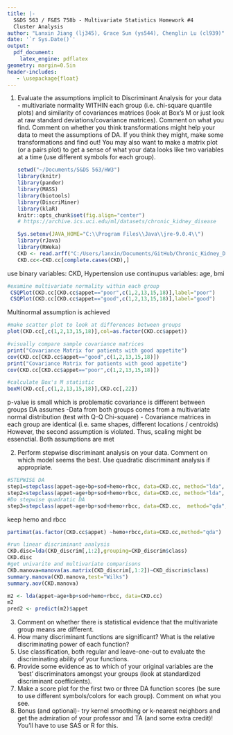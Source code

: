```yaml
---
title: |-
  S&DS 563 / F&ES 758b - Multivariate Statistics Homework #4
  Cluster Analysis
author: "Lanxin Jiang (lj345), Grace Sun (ys544), Chenglin Lu (cl939)"
date: '`r Sys.Date()`'
output:
  pdf_document:
    latex_engine: pdflatex
geometry: margin=0.5in
header-includes:
   - \usepackage{float}
---
```


1. Evaluate the assumptions implicit to Discriminant Analysis for your data - multivariate normality WITHIN each group (i.e. chi-square quantile plots) and similarity of covariances matrices (look at Box's M or just look at raw standard deviations/covariance matrices). Comment on what you find. Comment on whether you think transformations might help your data to meet the assumptions of DA. If you think they might, make some transformations and find out! You may also want to make a matrix plot (or a pairs plot) to get a sense of what your data looks like two variables at a time (use different symbols for each group).

    ```R
    setwd("~/Documents/S&DS 563/HW3")
    library(knitr)
    library(pander)
    library(MASS)
    library(biotools)
    library(DiscriMiner)
    library(klaR)
    knitr::opts_chunk$set(fig.align="center")
    # https://archive.ics.uci.edu/ml/datasets/chronic_kidney_disease
    ```

    ```R
    Sys.setenv(JAVA_HOME="C:\\Program Files\\Java\\jre-9.0.4\\")
    library(rJava)
    library(RWeka)
    CKD <- read.arff("C:/Users/lanxin/Documents/GitHub/Chronic_Kidney_Disease/Chronic_Kidney_Disease/chronic_kidney_disease_full.arff")
    CKD.cc<-CKD.cc[complete.cases(CKD),]

    ```

use binary variables: CKD, Hypertension
use continupus variables: age, bmi

```r
#examine multivariate normality within each group
 CSQPlot(CKD.cc[CKD.cc$appet=="poor",c(1,2,13,15,18)],label="poor")
 CSQPlot(CKD.cc[CKD.cc$appet=="good",c(1,2,13,15,18)],label="good")
```
Multinormal assumption is achieved

```r
#make scatter plot to look at differences between groups
plot(CKD.cc[,c(1,2,13,15,18)],col=as.factor(CKD.cc$appet))
```

```r
#visually compare sample covariance matrices
print("Covariance Matrix for patients with good appetite")
cov(CKD.cc[CKD.cc$appet=="good",c(1,2,13,15,18)])
print("Covariance Matrix for patients with good appetite")
cov(CKD.cc[CKD.cc$appet=="poor",c(1,2,13,15,18)])

```
```r
#calculate Box's M statistic
boxM(CKD.cc[,c(1,2,13,15,18)],CKD.cc[,22])
```
p-value is small which is problematic
covariance is different between groups
DA assumes
-Data from both groups comes from a multivariate normal distribution (test with Q-Q Chi-square)
- Covariance matrices in each group are identical (i.e. same shapes, different locations / centroids)
However, the second assumption is violated. Thus, scaling might be essenctial.
Both assumptions are met


2. Perform stepwise discriminant analysis on your data. Comment on which model seems the best. Use quadratic discriminant analysis if appropriate.
```r
#STEPWISE DA
step1=stepclass(appet~age+bp+sod+hemo+rbcc, data=CKD.cc, method="lda", direction='both')
step2=stepclass(appet~age+bp+sod+hemo+rbcc, data=CKD.cc, method="lda", direction='both', criteria="AS")
#Do stepwise quadratic DA
step3=stepclass(appet~age+bp+sod+hemo+rbcc, data=CKD.cc,  method="qda", direction='both', criteria="AS")

```
keep hemo and rbcc
```r
partimat(as.factor(CKD.cc$appet) ~hemo+rbcc,data=CKD.cc,method="qda")

```


```r
#run linear discriminant analysis
CKD.disc=lda(CKD_discrim[,1:2],grouping=CKD_discrim$class)
CKD.disc
#get univarite and multivariate comparisons
CKD.manova=manova(as.matrix(CKD_discrim[,1:2])~CKD_discrim$class)
summary.manova(CKD.manova,test="Wilks")
summary.aov(CKD.manova)
```
```r
m2 <- lda(appet~age+bp+sod+hemo+rbcc, data=CKD.cc)
m2
pred2 <- predict(m2)$appet
```


3. Comment on whether there is statistical evidence that the multivariate group means are different.
4. How many discriminant functions are significant? What is the relative discriminating power of each function?
5. Use classification, both regular and leave-one-out to evaluate the discriminating ability of your functions.
6. Provide some evidence as to which of your original variables are the 'best' discriminators amongst your groups (look at standardized discriminant coefficients).
7. Make a score plot for the first two or three DA function scores (be sure to use different symbols/colors for each group). Comment on what you see.
8. Bonus (and optional)- try kernel smoothing or k-nearest neighbors and get the admiration of your professor and TA (and some extra credit)! You'll have to use SAS or R for this.